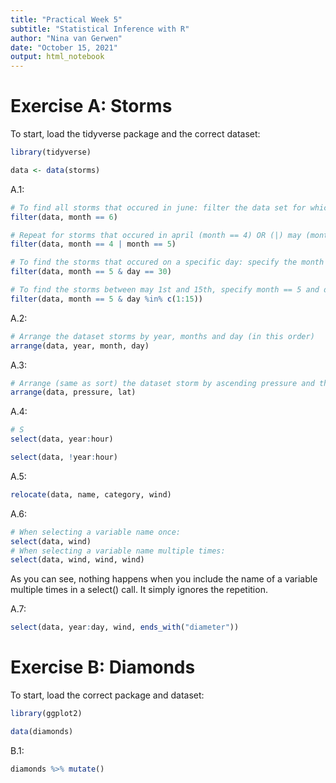 ```yaml
---
title: "Practical Week 5"
subtitle: "Statistical Inference with R"
author: "Nina van Gerwen"
date: "October 15, 2021"
output: html_notebook
---
```


# Exercise A: Storms

To start, load the tidyverse package and the correct dataset:
```r
library(tidyverse)

data <- data(storms)
```

A.1:
```r
# To find all storms that occured in june: filter the data set for which the month is 6 
filter(data, month == 6)

# Repeat for storms that occured in april (month == 4) OR (|) may (month == 5)
filter(data, month == 4 | month == 5)

# To find the storms that occured on a specific day: specify the month AND (&) the day
filter(data, month == 5 & day == 30)

# To find the storms between may 1st and 15th, specify month == 5 and day within (%in%) 1:15
filter(data, month == 5 & day %in% c(1:15))
```

A.2:
```r
# Arrange the dataset storms by year, months and day (in this order)
arrange(data, year, month, day)
```

A.3:
```r
# Arrange (same as sort) the dataset storm by ascending pressure and then by ascending latitude
arrange(data, pressure, lat)
```

A.4:
```r
# S
select(data, year:hour)

select(data, !year:hour)
```

A.5:
```r
relocate(data, name, category, wind)
```

A.6:
```r
# When selecting a variable name once:
select(data, wind)
# When selecting a variable name multiple times:
select(data, wind, wind, wind)
```
As you can see, nothing happens when you include the name of a variable multiple times in a select() call. It simply ignores the repetition.

A.7:
```r
select(data, year:day, wind, ends_with("diameter"))
```


# Exercise B: Diamonds

To start, load the correct package and dataset:
```r
library(ggplot2)

data(diamonds)
```

B.1:
```r
diamonds %>% mutate()

```


